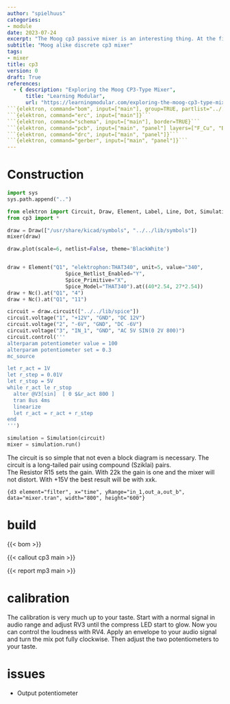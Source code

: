 ```yaml
---
author: "spielhuus"
categories:
- module
date: 2023-07-24
excerpt: "The Moog cp3 passive mixer is an interesting thing. At the first look everything is done wrong. There is this passive input mixer which will let the inputs crosstalk and then this uneven power rails. But this mixer will create a lot of distortion and add harmonics to the sound. It is said that this mixer creates the full sound of the Moog synthesizer."
subtitle: "Moog alike discrete cp3 mixer"
tags:
- mixer
title: cp3
version: 0
draft: True
references: 
  - { description: "Exploring the Moog CP3-Type Mixer",
      title: "Learning Modular",
      url: "https://learningmodular.com/exploring-the-moog-cp3-type-mixer/" }
```{elektron, command="bom", input=["main"], group=TRUE, partlist="../../lib/partlist.yaml"}```
```{elektron, command="erc", input=["main"]}```
```{elektron, command="schema", input=["main"], border=TRUE}```
```{elektron, command="pcb", input=["main", "panel"] layers=["F_Cu", "B_Cu", "F_Mask", "B_Mask"]}```
```{elektron, command="drc", input=["main", "panel"]}```
```{elektron, command="gerber", input=["main", "panel"]}```
---
```


# Construction

```python
import sys
sys.path.append("..")

from elektron import Circuit, Draw, Element, Label, Line, Dot, Simulation
from cp3 import *

draw = Draw(["/usr/share/kicad/symbols", "../../lib/symbols"])
mixer(draw)

draw.plot(scale=6, netlist=False, theme='BlackWhite')


draw + Element("Q1", "elektrophon:THAT340", unit=5, value="340",
                   Spice_Netlist_Enabled="Y",
                   Spice_Primitive="X",
                   Spice_Model="THAT340").at((40*2.54, 27*2.54))
draw + Nc().at("Q1", "4")
draw + Nc().at("Q1", "11")

circuit = draw.circuit(["../../lib/spice"])
circuit.voltage("1", "+12V", "GND", "DC 12V")
circuit.voltage("2", "-6V", "GND", "DC -6V")
circuit.voltage("3", "IN_1", "GND", "AC 5V SIN(0 2V 800)")
circuit.control('''
alterparam potentiometer value = 100
alterparam potentiometer set = 0.3
mc_source

let r_act = 1V
let r_step = 0.01V
let r_stop = 5V
while r_act le r_stop
  alter @V3[sin]  [ 0 $&r_act 800 ]
  tran 8us 4ms
  linearize
  let r_act = r_act + r_step
end
''')

simulation = Simulation(circuit)
mixer = simulation.run()
```

The circuit is so simple that not even a block diagram is necessary. The circuit is a long-tailed pair using compound (Sziklai) pairs.  
The Resistor R15 sets the gain. With 22k the gain is one and the mixer will not distort. With +15V the best result will be with xxk.

```{d3 element="filter", x="time", yRange="in_1,out_a,out_b", data="mixer.tran", width="800", height="600"}```

# build

{{< bom >}}

{{< callout cp3 main >}}

{{< report mp3 main >}}

# calibration

The calibration is very much up to your taste. Start with a normal signal in audio range and adjust RV3 until the compress LED start to glow. Now you can control the loudness with RV4. Apply an envelope to your audio signal and turn the mix pot fully clockwise. Then adjust the two potentiometers to your taste.

# issues

* Output potentiometer
